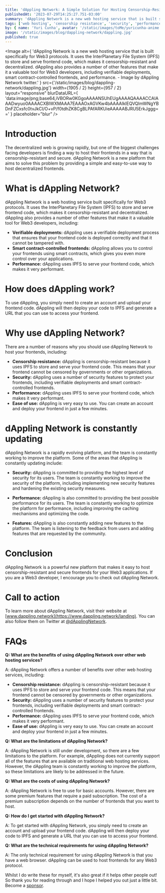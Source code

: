 ```yaml
---
title: 'dAppling Network: A Simple Solution for Hosting Censorship-Resistant Web3 Frontends'
publishedAt: '2023-07-29T14:25:27.751-03:00'
summary: 'dAppling Network is a new web hosting service that is built specifically for Web3 protocols. It uses the InterPlanetary File System (IPFS) to store and serve frontend code, which makes it censorship-resistant and decentralized. dAppling also provides a number of other features that make it a valuable tool for Web3 developers, including verifiable deployments, smart contract-controlled frontends, and performance.'
tags: ['web hosting', 'censorship resistance', 'security', 'performance']
by: { name: 'Yuri Cunha', avatar: '/static/images/toMe/yuricunha-anime.jpg' }
image: '/static/images/blog/dappling-network/dappling.jpg'
published: true
---
```


<Image
  alt={
    'dAppling Network is a new web hosting service that is built specifically for Web3 protocols. It uses the InterPlanetary File System (IPFS) to store and serve frontend code, which makes it censorship-resistant and decentralized. dAppling also provides a number of other features that make it a valuable tool for Web3 developers, including verifiable deployments, smart contract-controlled frontends, and performance. - Image by dAppling Network twitter.'
  }
  src={'/static/images/blog/dappling-network/dappling.jpg'}
  width={1905 / 2}
  height={957 / 2}
  layout="responsive"
  blurDataURL={
    'data:image/png;base64,iVBORw0KGgoAAAANSUhEUgAAAAQAAAACCAIAAADwyuo0AAAACXBIWXMAAA7EAAAOxAGVKw4bAAAAIklEQVQImWNgYBDnFZCxsfc0tvJkCI/O+vP/f0tdhZK8CgBLPAfARKUieAAAAABJRU5ErkJggg=='
  }
  placeholder="blur"
/>

# Introduction

The decentralized web is growing rapidly, but one of the biggest challenges facing developers is finding a way to host their frontends in a way that is censorship-resistant and secure. dAppling Network is a new platform that aims to solve this problem by providing a simple and easy-to-use way to host decentralized frontends.

# What is dAppling Network?

dAppling Network is a web hosting service built specifically for Web3 protocols. It uses the InterPlanetary File System (IPFS) to store and serve frontend code, which makes it censorship-resistant and decentralized. dAppling also provides a number of other features that make it a valuable tool for Web3 developers, including:

- **Verifiable deployments:** dAppling uses a verifiable deployment process that ensures that your frontend code is deployed correctly and that it cannot be tampered with.
- **Smart contract-controlled frontends:** dAppling allows you to control your frontends using smart contracts, which gives you even more control over your applications.
- **Performance:** dAppling uses IPFS to serve your frontend code, which makes it very performant.

# How does dAppling work?

To use dAppling, you simply need to create an account and upload your frontend code. dAppling will then deploy your code to IPFS and generate a URL that you can use to access your frontend.

# Why use dAppling Network?

There are a number of reasons why you should use dAppling Network to host your frontends, including:

- **Censorship resistance:** dAppling is censorship-resistant because it uses IPFS to store and serve your frontend code. This means that your frontend cannot be censored by governments or other organizations.
- **Security:** dAppling uses a number of security features to protect your frontends, including verifiable deployments and smart contract-controlled frontends.
- **Performance:** dAppling uses IPFS to serve your frontend code, which makes it very performant.
- **Ease of use:** dAppling is very easy to use. You can create an account and deploy your frontend in just a few minutes.

# dAppling Network is constantly updating

dAppling Network is a rapidly evolving platform, and the team is constantly working to improve the platform. Some of the areas that dAppling is constantly updating include:

- **Security:** dAppling is committed to providing the highest level of security for its users. The team is constantly working to improve the security of the platform, including implementing new security features and hardening the existing security measures.

- **Performance:** dAppling is also committed to providing the best possible performance for its users. The team is constantly working to optimize the platform for performance, including improving the caching mechanisms and optimizing the code.

- **Features:** dAppling is also constantly adding new features to the platform. The team is listening to the feedback from users and adding features that are requested by the community.

# Conclusion

dAppling Network is a powerful new platform that makes it easy to host censorship-resistant and secure frontends for your Web3 applications. If you are a Web3 developer, I encourage you to check out dAppling Network.

# Call to action

To learn more about dAppling Network, visit their website at [www.dappling.network](https://www.dappling.network/landing). You can also follow them on Twitter at [@dApplingNetwork](https://twitter.com/dApplingNetwork).

# FAQs

**Q: What are the benefits of using dAppling Network over other web hosting services?**

A: dAppling Network offers a number of benefits over other web hosting services, including:

- **Censorship resistance:** dAppling is censorship-resistant because it uses IPFS to store and serve your frontend code. This means that your frontend cannot be censored by governments or other organizations.
- **Security:** dAppling uses a number of security features to protect your frontends, including verifiable deployments and smart contract-controlled frontends.
- **Performance:** dAppling uses IPFS to serve your frontend code, which makes it very performant.
- **Ease of use:** dAppling is very easy to use. You can create an account and deploy your frontend in just a few minutes.

**Q: What are the limitations of dAppling Network?**

A: dAppling Network is still under development, so there are a few limitations to the platform. For example, dAppling does not currently support all of the features that are available on traditional web hosting services. However, the dAppling team is constantly working to improve the platform, so these limitations are likely to be addressed in the future.

**Q: What are the costs of using dAppling Network?**

A: dAppling Network is free to use for basic accounts. However, there are some premium features that require a paid subscription. The cost of a premium subscription depends on the number of frontends that you want to host.

**Q: How do I get started with dAppling Network?**

A: To get started with dAppling Network, you simply need to create an account and upload your frontend code. dAppling will then deploy your code to IPFS and generate a URL that you can use to access your frontend.

**Q: What are the technical requirements for using dAppling Network?**

A: The only technical requirement for using dAppling Network is that you have a web browser. dAppling can be used to host frontends for any Web3 protocol.

<Aside type={'positive'} title={'Thank you very much for reading!'}>
  Whilst I do write these for myself, it's also great if it helps other people
  out! So thank you for reading through and I hope I helped you out just a
  little bit. Become a
  <a href="https://github.com/sponsors/isyuricunha"> sponsor</a>.
</Aside>
